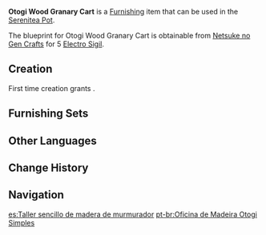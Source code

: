 {{Furnishing Infobox
|id             = 373128
|image          = Item Simple Otogi Workshop.png
|category       = Landscape
|subcategory    = Item
|quality        = 2
|adeptal_energy = 30
|load           = 40
|reduced_load   = 29
|description    = A simple shed made of [[Otogi Wood]] that is largely built using three main processes and is suited for laying against walls and using all kinds of free space within and outside [[Inazuma City]].<br />Dried Otogi Wood is light and sturdy, and these shed's roofs can be raised by one strong artisan alone, which makes it a very flexible material to work with.
|blueprint      = Purchased from [[Netsuke no Gen Crafts]]
}}
'''Otogi Wood Granary Cart''' is a [[Furnishing]] item that can be used in the [[Serenitea Pot]].

The blueprint for Otogi Wood Granary Cart is obtainable from [[Netsuke no Gen Crafts]] for 5 [[Electro Sigil]].

==Creation==
First time creation grants {{Item|Trust|24|x=30}}.
{{Recipe
|type = Creation
|time = 12h
|Otogi Wood = 8
|sort = Otogi Wood
}}

==Furnishing Sets==
{{Craft Usage}}

==Other Languages==
{{Other Languages
|default_hidden = 1
|en      = Simple Otogi Workshop
|zhs     = 御伽木简易工棚
|zhs_rm  = Yùjiā-mù Jiǎnyì Gōngpéng
|zht     = 御伽木簡易工棚
|zht_rm  = Yùjiā-mù Jiǎnyì Gōngpéng
|ja      = 御伽の簡易作業小屋
|ja_rm   = Otogi no Kan'i Sagyou Koya
|ko      = 오토기나무 간이 작업장
|ko_rm   = Otoginamu Gan'i Jakeopjang
|es      = Taller sencillo de madera de murmurador
|fr      = Atelier simple en bois de dulcinier
|ru      = Простой навес из отоги
|th      = เพิงไม้ Otogi แบบง่าย
|th_rm   = 
|vi      = Lều Gỗ Otogi Giản Dị
|de      = Einfache Arbeitshütte aus Otogi-Holz
|id      = Gubuk Otogi Sederhana
|pt      = Oficina de Madeira Otogi Simples
|tr      = Basit Otogi Atölye
|it      = Bottega in legno Otogi semplice
}}

==Change History==
{{Change History|2.4}}

==Navigation==
{{Furnishing Navbox|exterior}}

[[es:Taller sencillo de madera de murmurador]]
[[pt-br:Oficina de Madeira Otogi Simples]]